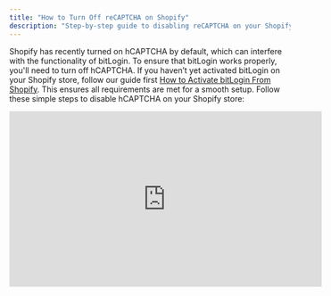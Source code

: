 ```yaml
---
title: "How to Turn Off reCAPTCHA on Shopify"
description: "Step-by-step guide to disabling reCAPTCHA on your Shopify store to ensure smooth integration with bitLogin."
---
```


Shopify has recently turned on hCAPTCHA by default, which can interfere with the functionality of bitLogin. To ensure that bitLogin works properly, you'll need to turn off hCAPTCHA. If you haven’t yet activated bitLogin on your Shopify store, follow our guide first [How to Activate bitLogin From Shopify](https://www.bitbybit.studio/knowledge-base/how-to-activate-bitlogin-from-shopify). This ensures all requirements are met for a smooth setup. Follow these simple steps to disable hCAPTCHA on your Shopify store:

<iframe width="560" height="315" src="https://www.youtube.com/embed/NFKRNFPozw0?si=4yO_67wkICjmPnTI" title="YouTube video player" frameborder="0" allow="accelerometer; autoplay; clipboard-write; encrypted-media; gyroscope; picture-in-picture; web-share" referrerpolicy="strict-origin-when-cross-origin" allowfullscreen />

## Step 1: Log in to Your Shopify Admin Panel

- Access your Shopify admin panel.

## Step 2: Open Online Store Preferences

- Click **Online Store \> Preferences** from the left menu.

  ![Screenshot2025 09 01at16 53 29 Pn](/images/Screenshot2025-09-01at16.53.29.png)

## Step 3:  Turn Off hCAPCTHA

- Scroll down to **Spam Protection.**
- Disable the toggle '**Enable on login, create account and password recovery pages.**'

  ![Screenshot2025 09 01at16 53 29copy Pn](/images/Screenshot2025-09-01at16.53.29copy.png)
- Click **Save**

  ![Screenshot2025 09 01at16 53 29copy2 Pn](/images/Screenshot2025-09-01at16.53.29copy2.png)

By following these steps, you can ensure that bitLogin operates smoothly without interference from hCAPTCHA.

For further assistance, reach out to us at [help@bitbybit.studio](mailto:help@bitbybit.studio).